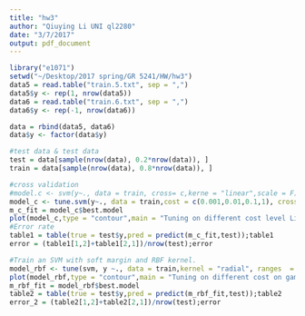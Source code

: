 ```yaml
---
title: "hw3"
author: "Qiuying Li UNI ql2280"
date: "3/7/2017"
output: pdf_document
---
```


```r
library("e1071")
setwd("~/Desktop/2017 spring/GR 5241/HW/hw3")
data5 = read.table("train.5.txt", sep = ",")
data5$y <- rep(1, nrow(data5))
data6 = read.table("train.6.txt", sep = ",")
data6$y <- rep(-1, nrow(data6))

data = rbind(data5, data6)
data$y <- factor(data$y)

#test data & test data
test = data[sample(nrow(data), 0.2*nrow(data)), ]
train = data[sample(nrow(data), 0.8*nrow(data)), ]

#cross validation 
#model.c <- svm(y~., data = train, cross= c,kerne = "linear",scale = F)
model_c <- tune.svm(y~., data = train,cost = c(0.001,0.01,0.1,1), cross = 10 ,kernel = "linear", scale = F)
m_c_fit = model_c$best.model
plot(model_c,type = "contour",main = "Tuning on different cost level Linear kernel ")
#Error rate
table1 = table(true = test$y,pred = predict(m_c_fit,test));table1
error = (table1[1,2]+table1[2,1])/nrow(test);error

#Train an SVM with soft margin and RBF kernel.
model_rbf <- tune(svm, y ~., data = train,kernel = "radial", ranges  = list(cost = c(0.005,0.05,0.5),gamma = c(0.05,0.5,5)),scale =F)
plot(model_rbf,type = "contour",main = "Tuning on different cost on gamma")
m_rbf_fit = model_rbf$best.model
table2 = table(true = test$y,pred = predict(m_rbf_fit,test));table2
error_2 = (table2[1,2]+table2[2,1])/nrow(test);error


```
